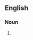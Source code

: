 ==English==

===Noun===
{{head|en|noun form|head=[[half]] [[shell]]s}}

# {{plural of|en|half shell}}